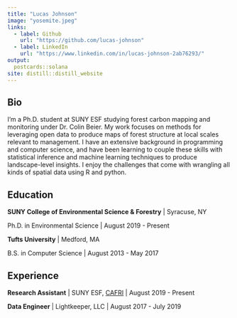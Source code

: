 ```yaml
---
title: "Lucas Johnson"
image: "yosemite.jpeg"
links:
  - label: Github
    url: "https://github.com/lucas-johnson"
  - label: LinkedIn
    url: "https://www.linkedin.com/in/lucas-johnson-2ab76293/"
output:
  postcards::solana
site: distill::distill_website
---
```

 
## Bio

I'm a Ph.D. student at SUNY ESF studying forest carbon mapping and monitoring 
under Dr. Colin Beier. 
My work focuses on methods for leveraging open data to produce maps of forest
structure at local scales relevant to management. 
I have an extensive background in programming and computer science, and have 
been learning to couple these skills with statistical inference and machine 
learning techniques to produce landscape-level insights. 
I enjoy the challenges that come with wrangling all kinds of spatial data using
R and python. 


## Education

**SUNY College of Environmental Science & Forestry** | Syracuse, NY

Ph.D. in Environmental Science | August 2019 - Present

**Tufts University** | Medford, MA 

B.S. in Computer Science | August 2013 - May 2017

## Experience

**Research Assistant** | SUNY ESF, [CAFRI](http://cafri-ny.org/) | August 2019 - Present

**Data Engineer** | Lightkeeper, LLC | August 2017 - July 2019
